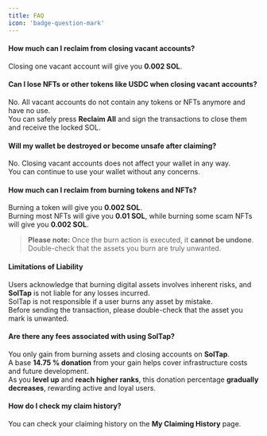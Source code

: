 ```yaml
---
title: FAQ
icon: 'badge-question-mark'
---
```


#### **How much can I reclaim from closing vacant accounts?**

Closing one vacant account will give you **0.002 SOL**.

#### **Can I lose NFTs or other tokens like USDC when closing vacant accounts?**

No. All vacant accounts do not contain any tokens or NFTs anymore and have no use.  
You can safely press **Reclaim All** and sign the transactions to close them and receive the locked SOL.

#### **Will my wallet be destroyed or become unsafe after claiming?**

No. Closing vacant accounts does not affect your wallet in any way.  
You can continue to use your wallet without any concerns.

#### **How much can I reclaim from burning tokens and NFTs?**

Burning a token will give you **0.002 SOL**.  
Burning most NFTs will give you **0.01 SOL**, while burning some scam NFTs will give you **0.002 SOL**.

> **Please note:** Once the burn action is executed, it **cannot be undone**.  
> Double-check that the assets you burn are truly unwanted.

#### **Limitations of Liability**

Users acknowledge that burning digital assets involves inherent risks, and **SolTap** is not liable for any losses incurred.  
SolTap is not responsible if a user burns any asset by mistake.  
Before sending the transaction, please double-check that the asset you mark is unwanted.

#### **Are there any fees associated with using SolTap?**

You only gain from burning assets and closing accounts on **SolTap**.  
A base **14.75 % donation** from your gain helps cover infrastructure costs and future development.  
As you **level up** and **reach higher ranks**, this donation percentage **gradually decreases**, rewarding active and loyal users.

#### **How do I check my claim history?**

You can check your claiming history on the **My Claiming History** page.
